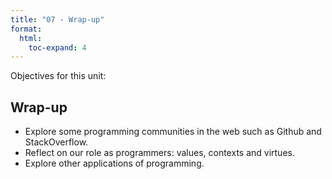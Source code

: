 ```yaml
---
title: "07 - Wrap-up"
format:
  html:
    toc-expand: 4
---
```


Objectives for this unit:

## Wrap-up
-   Explore some programming communities in the web such as Github and StackOverflow.
-   Reflect on our role as programmers: values, contexts and virtues.
-   Explore other applications of programming.
